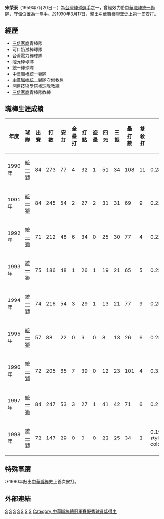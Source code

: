 {{Infobox CPBL player|
bgcolor1=#1c2841|
bgcolor2=#6d7380|
textcolor1=#FFF200|
textcolor2=#FFF200|
name=宋榮泰|
image=|
position=一壘手|
team=|
number=|
bats=左|
throws=左|
debutdate=3月17日|
debutyear=1990年|
debutteam=統一獅|
statyear=2008年|
stat1label=[[打擊率|打擊率]]|
stat1value=0.248|
stat2label=[[全壘打|全壘打]]|
stat2value=26|
stat3label=[[打點|打點]]|
stat3value=234|
awards=<nowiki></nowiki>
*1993年 [[中華職棒總冠軍賽優秀球員獎|總冠軍賽優秀球員]]
*1996年 [[中華職棒總冠軍賽優秀球員獎|總冠軍賽優秀球員]]|
teams=<nowiki></nowiki>
*[[統一獅|統一獅]]（1990年—1998年）
}}
'''宋榮泰'''（1959年7月20日－）為[[台灣|台灣]][[棒球|棒球]][[選手|選手]]之一，曾經效力於[[中華職棒|中華職棒]][[統一獅|統一獅]]隊，守備位置為[[一壘手|一壘手]]。於1990年3月17日，擊出[[中華職棒|中華職棒]]聯盟史上第一支安打。
==經歷==
*[[三信家商|三信家商]]青棒隊 
*可口奶滋棒球隊 
*台灣電力棒球隊 
*陸光棒球隊 
*統一棒球隊 
*[[中華職棒|中華職棒]][[統一獅|統一獅]]隊 
*[[中華職棒|中華職棒]][[統一獅|統一獅]]隊守備教練 
*[[開南技術學院|開南技術學院]]棒球隊教練 
*[[三信家商|三信家商]]青棒隊教練
==職棒生涯成績==
{|border=1 width="800px"
!年度!!球隊!!出賽!!打數!!安打!!全壘打!!打點!!盜壘!!四死!!三振!!壘打數!!雙殺打!!打擊率 
|- align=center
|1990年||[[統一獅|統一獅]]||84||273||77||4||32||1||51||34||108||11||0.282
|- align=center
|1991年||[[統一獅|統一獅]]||84||245||54||2||27||2||31||31||69||9||0.220
|- align=center
|1992年||[[統一獅|統一獅]]||71||212||48||6||34||0||25||30||77||4||0.226 
|- align=center
|1993年||[[統一獅|統一獅]]||75||186||48||1||26||1||19||21||65||5||0.258 
|- align=center
|1994年||[[統一獅|統一獅]]||74||216||54||3||29||1||13||21||77||9||0.250 
|- align=center
|1995年||[[統一獅|統一獅]]||57||88||22||0||6||0||8||13||26||6||0.250 
|- align=center
|1996年||[[統一獅|統一獅]]||72||205||65||7||39||0||12||23||101||4||0.312 
|- align=center
|1997年||[[統一獅|統一獅]]||84||247||53||3||27||1||41||42||71||6||0.215
|- align=center
|1998年||[[統一獅|統一獅]]||72||147||29||0||0||0||22||25||34||2||0.197
|- span style="background-color:green"
!合計!!9年!!672!!1818!!449!!26!!234!!6!!222!!240!!628!!55!!0.247
|}

==特殊事蹟==
:*1990年敲出[[中華職棒|中華職棒]]史上首次安打。

==外部連結==
{{台灣棒球維基館}}

{{start box}}
{{s-before|首位}}
{{s-title|[[中華職棒總冠軍賽優秀球員獎|中華職棒總冠軍賽優秀球員獎]](敗方)|1993年}}
{{s-after|無總冠軍賽}}
{{s-before|無總冠軍賽}}
{{s-title|[[中華職棒總冠軍賽優秀球員獎|中華職棒總冠軍賽優秀球員獎]](勝方)|1996年}}
{{s-after|[[賈西|賈西]]}}
{{end box}}
{{統一獅1991年中華職棒總冠軍}}
{{統一獅1995年中華職棒總冠軍}}
{{統一獅1996年中華職棒總冠軍}}
{{統一獅2000年中華職棒總冠軍}}
[[Category:宋姓|S]]
[[Category:在世人物|S]]
[[Category:統一獅隊教練|S]]
[[Category:1959年出生|S]]
[[Category:統一7-ELEVEn獅隊球員|S]]
[[Category:台灣棒球運動員|S]]
[[Category:中華成棒隊選手|S]]
[[Category:中華職棒總冠軍賽優秀球員獎得主|Category:中華職棒總冠軍賽優秀球員獎得主]]
